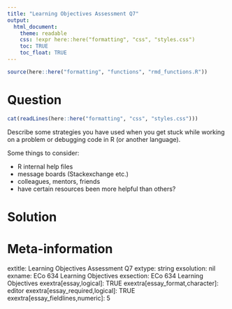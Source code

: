 ```yaml
---
title: "Learning Objectives Assessment Q7"
output:  
  html_document:
    theme: readable
    css: !expr here::here("formatting", "css", "styles.css")
    toc: TRUE
    toc_float: TRUE
---
```



```r
source(here::here("formatting", "functions", "rmd_functions.R"))

```


Question
========

```r
cat(readLines(here::here("formatting", "css", "styles.css")))
```

Describe some strategies you have used when you get stuck while working on a problem or debugging code in R (or another language).

Some things to consider:

- R internal help files
- message boards (Stackexchange etc.)
- colleagues, mentors, friends
- have certain resources been more helpful than others?




Solution
========





Meta-information
================
extitle: Learning Objectives Assessment Q7
extype: string
exsolution: nil
exname: ECo 634 Learning Objectives
exsection: ECo 634 Learning Objectives
exextra[essay,logical]: TRUE
exextra[essay_format,character]: editor
exextra[essay_required,logical]: TRUE
exextra[essay_fieldlines,numeric]: 5
